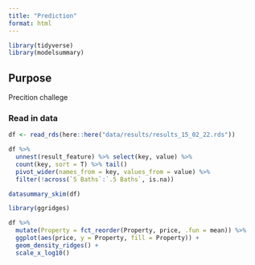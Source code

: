 ```yaml
---
title: "Prediction"
format: html
---
```


```r
library(tidyverse)
library(modelsummary)

```

## Purpose

Precition challege 

### Read in data

```r
df <- read_rds(here::here("data/results/results_15_02_22.rds"))

df %>% 
  unnest(result_feature) %>% select(key, value) %>% 
  count(key, sort = T) %>% tail()
  pivot_wider(names_from = key, values_from = value) %>%
  filter(!across(`5 Baths`:`.5 Baths`, is.na))
```

```r
datasummary_skim(df)
```


```r
library(ggridges)

df %>% 
  mutate(Property = fct_reorder(Property, price, .fun = mean)) %>% 
  ggplot(aes(price, y = Property, fill = Property)) +
  geom_density_ridges() +
  scale_x_log10()
```

